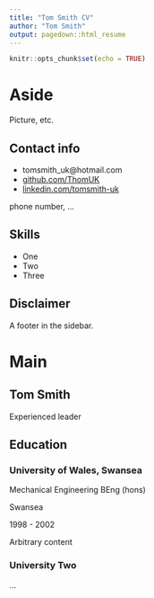```yaml
---
title: "Tom Smith CV"
author: "Tom Smith"
output: pagedown::html_resume
---
```


```r
knitr::opts_chunk$set(echo = TRUE)
```

Aside
====================================

Picture, etc.

Contact info
------------------------------------

- <i class="fa fa-envelope"></i> tomsmith_uk@hotmail.com
- <i class="fa fa-github"></i> [github.com/ThomUK](https://github.com/ThomUK)
- <i class="fa fa-linkedin"></i> [linkedin.com/tomsmith-uk](https://www.linkedin.com/in/tomsmith-uk/)


phone number, ...

Skills
------------------------------------

- One
- Two
- Three

Disclaimer
------------------------------------

A footer in the sidebar.


Main
====================================

Tom Smith {#title}
------------------------------------

Experienced leader

Education {data-icon=graduation-cap}
------------------------------------

### University of Wales, Swansea

Mechanical Engineering BEng (hons)

Swansea

1998 - 2002

Arbitrary content

### University Two

...
